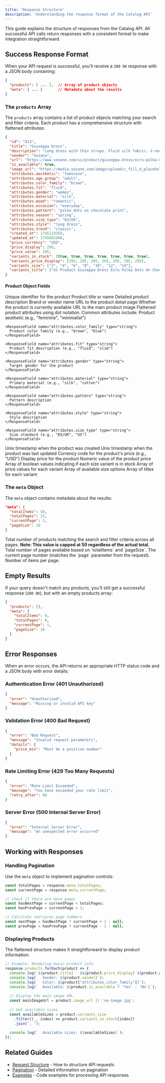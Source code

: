```yaml
---
title: 'Response Structure'
description: 'Understanding the response format of the Catalog API'
---
```

This guide explains the structure of responses from the Catalog API. All successful API calls return responses with a consistent format to make integration straightforward.

## Success Response Format

When your API request is successful, you'll receive a `200 OK` response with a JSON body containing:

```json
{
  "products": [ ... ],  // Array of product objects
  "meta": { ... }       // Metadata about the results
}
```

### The `products` Array

The `products` array contains a list of product objects matching your search and filter criteria. Each product has a comprehensive structure with flattened attributes:

```json
{
  "id": "813",
  "title": "Giuseppa Dress",
  "description": "Long dress with thin straps. Fluid silk fabric. V-neckline at the front. Lined. Length from the shoulder: 119 cm / 46.8 in (size EU36/UK8). Made in China. Care instructions: Hand wash in cold water.",
  "vendor": "Sezane",
  "url": "https://www.sezane.com/us/product/giuseppa-dress/ecru-polka-dots-on-chocolate-print",
  "is_available": true,
  "image_url": "https://media.sezane.com/image/upload/c_fill,d_placeholder_dark.png,fl_progressive:semi,h_816,q_auto:best,w_582/cbwis0utxwljhi2nxbx4.jpg",
  "attributes.aesthetic": "feminine",
  "attributes.age_group": "adult",
  "attributes.color_family": "brown",
  "attributes.fit": "fluid",
  "attributes.gender": "women",
  "attributes.material": "silk",
  "attributes.mood": "romantic",
  "attributes.occasion": "everyday",
  "attributes.pattern": "polka dots on chocolate print",
  "attributes.season": "spring",
  "attributes.size_type": "EU/UK",
  "attributes.style": "long dress",
  "attributes.trend": "classic",
  "created_at": 1745119358,
  "updated_at": 1745882098,
  "price_currency": "USD",
  "price_display": 295,
  "price_value": 295,
  "variants_in_stock": [true, true, true, true, true, true, true],
  "variants_price_display": [295, 295, 295, 295, 295, 295, 295],
  "variants_size": ["2", "4", "6", "8", "10", "12", "14"],
  "variants_title": ["Us Product Giuseppa Dress Ecru Polka Dots On Chocolate Print"]
}
```

#### Product Object Fields

<ResponseField name="id" type="string">
  Unique identifier for the product
</ResponseField>

<ResponseField name="title" type="string">
  Product title or name
</ResponseField>

<ResponseField name="description" type="string">
  Detailed product description
</ResponseField>

<ResponseField name="vendor" type="string">
  Brand or vendor name
</ResponseField>

<ResponseField name="url" type="string">
  URL to the product detail page
</ResponseField>

<ResponseField name="is_available" type="boolean">
  Whether the product is currently available
</ResponseField>

<ResponseField name="image_url" type="string">
  URL to the main product image
</ResponseField>

<ResponseField name="attributes.*" type="varies">
  Flattened product attributes using dot notation. Common attributes include:
  
  <Expandable title="Attribute Details">
    <ResponseField name="attributes.aesthetic" type="string">
      Product aesthetic (e.g., "feminine", "minimalist")
    </ResponseField>
    
    <ResponseField name="attributes.color_family" type="string">
      Product color family (e.g., "brown", "blue")
    </ResponseField>
    
    <ResponseField name="attributes.fit" type="string">
      Product fit description (e.g., "fluid", "slim")
    </ResponseField>
    
    <ResponseField name="attributes.gender" type="string">
      Target gender for the product
    </ResponseField>
    
    <ResponseField name="attributes.material" type="string">
      Primary material (e.g., "silk", "cotton")
    </ResponseField>
    
    <ResponseField name="attributes.pattern" type="string">
      Pattern description
    </ResponseField>
    
    <ResponseField name="attributes.style" type="string">
      Style description
    </ResponseField>
    
    <ResponseField name="attributes.size_type" type="string">
      Size standard (e.g., "EU/UK", "US")
    </ResponseField>
  </Expandable>
</ResponseField>

<ResponseField name="created_at" type="integer">
  Unix timestamp when the product was created
</ResponseField>

<ResponseField name="updated_at" type="integer">
  Unix timestamp when the product was last updated
</ResponseField>

<ResponseField name="price_currency" type="string">
  Currency code for the product's price (e.g., "USD")
</ResponseField>

<ResponseField name="price_display" type="number">
  Display price for the product
</ResponseField>

<ResponseField name="price_value" type="number">
  Numeric value of the product price
</ResponseField>

<ResponseField name="variants_in_stock" type="array">
  Array of boolean values indicating if each size variant is in stock
</ResponseField>

<ResponseField name="variants_price_display" type="array">
  Array of price values for each variant
</ResponseField>

<ResponseField name="variants_size" type="array">
  Array of available size options
</ResponseField>

<ResponseField name="variants_title" type="array">
  Array of titles for each variant
</ResponseField>

### The `meta` Object

The `meta` object contains metadata about the results:

```json
"meta": {
  "totalItems": 50,
  "totalPages": 15,
  "currentPage": 1,
  "pageSize": 10
}
```

<ResponseField name="totalItems" type="integer">
  Total number of products matching the search and filter criteria across all pages. <strong>Note: This value is capped at 50 regardless of the actual total.</strong>
</ResponseField>

<ResponseField name="totalPages" type="integer">
  Total number of pages available based on `totalItems` and `pageSize`.
</ResponseField>

<ResponseField name="currentPage" type="integer">
  The current page number (matches the `page` parameter from the request).
</ResponseField>

<ResponseField name="pageSize" type="integer">
  Number of items per page.
</ResponseField>

## Empty Results

If your query doesn't match any products, you'll still get a successful response (`200 OK`), but with an empty products array:

```json
{
  "products": [],
  "meta": {
    "totalItems": 0,
    "totalPages": 0,
    "currentPage": 1,
    "pageSize": 10
  }
}
```

## Error Responses

When an error occurs, the API returns an appropriate HTTP status code and a JSON body with error details:

### Authentication Error (401 Unauthorized)

```json
{
  "error": "Unauthorized",
  "message": "Missing or invalid API key"
}
```

### Validation Error (400 Bad Request)

```json
{
  "error": "Bad Request",
  "message": "Invalid request parameters",
  "details": {
    "price_min": "Must be a positive number"
  }
}
```

### Rate Limiting Error (429 Too Many Requests)

```json
{
  "error": "Rate Limit Exceeded",
  "message": "You have exceeded your rate limit",
  "retry_after": 60
}
```

### Server Error (500 Internal Server Error)

```json
{
  "error": "Internal Server Error",
  "message": "An unexpected error occurred"
}
```

## Working with Responses

### Handling Pagination

Use the `meta` object to implement pagination controls:

```javascript
const totalPages = response.meta.totalPages;
const currentPage = response.meta.currentPage;

// Check if there are more pages
const hasNextPage = currentPage < totalPages;
const hasPrevPage = currentPage > 1;

// Calculate next/prev page numbers
const nextPage = hasNextPage ? currentPage + 1 : null;
const prevPage = hasPrevPage ? currentPage - 1 : null;
```

### Displaying Products

The flattened structure makes it straightforward to display product information:

```javascript
// Example: Rendering basic product info
response.products.forEach(product => {
  console.log(`${product.title} - $${product.price_display} ${product.price_currency}`);
  console.log(`  Vendor: ${product.vendor}`);
  console.log(`  Color: ${product["attributes.color_family"]}`);
  console.log(`  Available: ${product.is_available ? 'Yes' : 'No'}`);
  
  // Display the main image URL
  const mainImageUrl = product.image_url || 'no-image.jpg';
  
  // Get available sizes
  const availableSizes = product.variants_size
    .filter((_, index) => product.variants_in_stock[index])
    .join(', ');
  
  console.log(`  Available sizes: ${availableSizes}`);
});
```

## Related Guides

- [Request Structure](/developer-guide/request-structure) - How to structure API requests
- [Pagination](/developer-guide/pagination) - Detailed information on pagination
- [Examples](/examples/javascript) - Code examples for processing API responses 